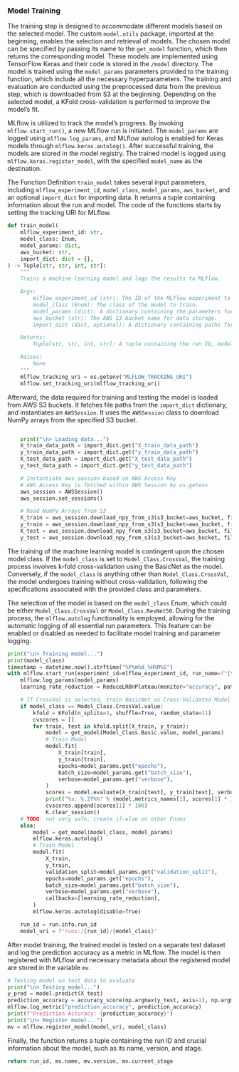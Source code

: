 ### Model Training

The training step is designed to accommodate different models based on the selected model. The custom `model.utils` package, imported at the beginning, enables the selection and retrieval of models. The chosen model can be specified by passing its name to the `get_model` function, which then returns the corresponding model. These models are implemented using TensorFlow Keras and their code is stored in the `/model` directory. The model is trained using the `model_params` parameters provided to the training function, which include all the necessary hyperparameters. The training and evaluation are conducted using the preprocessed data from the previous step, which is downloaded from S3 at the beginning. Depending on the selected model, a KFold cross-validation is performed to improve the model's fit.

MLflow is utilized to track the model's progress. By invoking `mlflow.start_run()`, a new MLflow run is initiated. The `model_params` are logged using `mlflow.log_params`, and MLflow autolog is enabled for Keras models through `mlflow.keras.autolog()`. After successful training, the models are stored in the model registry. The trained model is logged using `mlflow.keras.register_model`, with the specified `model_name` as the destination.

The Function Definition `train_model` takes several input parameters, including `mlflow_experiment_id`, `model_class`, `model_params`, `aws_bucket`, and an optional `import_dict` for importing data. It returns a tuple containing information about the run and model. The code of the functions starts by setting the tracking URI for MLflow. 

\footnotesize
```python
def train_model(
    mlflow_experiment_id: str,
    model_class: Enum,
    model_params: dict,
    aws_bucket: str,
    import_dict: dict = {},
) -> Tuple[str, str, int, str]:
    """
    Trains a machine learning model and logs the results to MLflow.

    Args:
        mlflow_experiment_id (str): The ID of the MLflow experiment to log the results.
        model_class (Enum): The class of the model to train.
        model_params (dict): A dictionary containing the parameters for the model.
        aws_bucket (str): The AWS S3 bucket name for data storage.
        import_dict (dict, optional): A dictionary containing paths for importing data. Defaults to {}.

    Returns:
        Tuple[str, str, int, str]: A tuple containing the run ID, model name, model version, and current stage.

    Raises:
        None
    """
    mlflow_tracking_uri = os.getenv("MLFLOW_TRACKING_URI")
    mlflow.set_tracking_uri(mlflow_tracking_uri)
```
\normalsize

Afterward, the data required for training and testing the model is loaded from AWS S3 buckets. It fetches file paths from the `import_dict` dictionary, and instantiates an `AWSSession`. It uses the `AWSSession` class to download NumPy arrays from the specified S3 bucket.

\footnotesize
```python

    print("\n> Loading data...")
    X_train_data_path = import_dict.get("X_train_data_path")
    y_train_data_path = import_dict.get("y_train_data_path")
    X_test_data_path = import_dict.get("X_test_data_path")
    y_test_data_path = import_dict.get("y_test_data_path")

    # Instantiate aws session based on AWS Access Key
    # AWS Access Key is fetched within AWS Session by os.getenv
    aws_session = AWSSession()
    aws_session.set_sessions()

    # Read NumPy Arrays from S3
    X_train = aws_session.download_npy_from_s3(s3_bucket=aws_bucket, file_key=X_train_data_path)
    y_train = aws_session.download_npy_from_s3(s3_bucket=aws_bucket, file_key=y_train_data_path)
    X_test = aws_session.download_npy_from_s3(s3_bucket=aws_bucket, file_key=X_test_data_path)
    y_test = aws_session.download_npy_from_s3(s3_bucket=aws_bucket, file_key=y_test_data_path)

```
\normalsize

The training of the machine learning model is contingent upon the chosen model class. If the `model_class` is set to `Model_Class.CrossVal`, the training process involves k-fold cross-validation using the BasicNet as the model. Conversely, if the `model_class` is anything other than `Model_Class.CrossVal`, the model undergoes training without cross-validation, following the specifications associated with the provided class and parameters.

The selection of the model is based on the `model_class` Enum, which could be either `Model_Class.CrossVal` or `Model_Class.ResNet50`. During the training process, the `mlflow.autolog` functionality is employed, allowing for the automatic logging of all essential run parameters. This feature can be enabled or disabled as needed to facilitate model training and parameter logging.

\footnotesize
```python
print("\n> Training model...")
print(model_class)
timestamp = datetime.now().strftime("%Y%m%d_%H%M%S")
with mlflow.start_run(experiment_id=mlflow_experiment_id, run_name=f"{timestamp}-{model_class}") as run:
    mlflow.log_params(model_params)
    learning_rate_reduction = ReduceLROnPlateau(monitor="accuracy", patience=5, verbose=1, factor=0.5, min_lr=1e-7)

    # If CrossVal is selected, train BasicNet as Cross-Validated Model
    if model_class == Model_Class.CrossVal.value:
        kfold = KFold(n_splits=3, shuffle=True, random_state=11)
        cvscores = []
        for train, test in kfold.split(X_train, y_train):
            model = get_model(Model_Class.Basic.value, model_params)
            # Train Model
            model.fit(
                X_train[train],
                y_train[train],
                epochs=model_params.get("epochs"),
                batch_size=model_params.get("batch_size"),
                verbose=model_params.get("verbose"),
            )
            scores = model.evaluate(X_train[test], y_train[test], verbose=0)
            print("%s: %.2f%%" % (model.metrics_names[1], scores[1] * 100))
            cvscores.append(scores[1] * 100)
            K.clear_session()
    # TODO: not very safe, create if-else on other Enums
    else:
        model = get_model(model_class, model_params)
        mlflow.keras.autolog()
        # Train Model
        model.fit(
            X_train,
            y_train,
            validation_split=model_params.get("validation_split"),
            epochs=model_params.get("epochs"),
            batch_size=model_params.get("batch_size"),
            verbose=model_params.get("verbose"),
            callbacks=[learning_rate_reduction],
        )
        mlflow.keras.autolog(disable=True)

    run_id = run.info.run_id
    model_uri = f"runs:/{run_id}/{model_class}"
```
\normalsize

After model training, the trained model is tested on a separate test dataset and log the prediction accuracy as a metric in MLflow. The model is then registered with MLflow and necessary metadata about the registered model are stored in the variable `mv`.

\footnotesize
```python
# Testing model on test data to evaluate
print("\n> Testing model...")
y_pred = model.predict(X_test)
prediction_accuracy = accuracy_score(np.argmax(y_test, axis=1), np.argmax(y_pred, axis=1))
mlflow.log_metric("prediction_accuracy", prediction_accuracy)
print(f"Prediction Accuracy: {prediction_accuracy}")
print("\n> Register model...")
mv = mlflow.register_model(model_uri, model_class)
```
\normalsize

Finally, the function returns a tuple containing the run ID and crucial information about the model, such as its name, version, and stage.

\footnotesize
```python
return run_id, mv.name, mv.version, mv.current_stage
```
\normalsize






